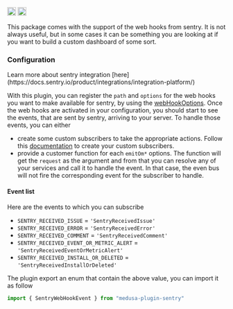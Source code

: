 
<div style={{display: "flex", marginTop: "1rem"}}>
    <a style={{display: "inline"}} href="https://www.npmjs.com/package/medusa-plugin-sentry"><img alt="NPM Version" src="https://img.shields.io/npm/v/medusa-plugin-sentry.svg" height="20"/></a>
    <a style={{display: "inline", marginLeft: "0.5rem"}} href="https://github.com/adrien2p/medusa-plugins/tree/main/packages/medusa-plugin-sentry"><img alt="NPM Version" src="https://img.shields.io/badge/github-%23121011.svg?style=Flat-square&logo=github&logoColor=white" height="20"/></a>
</div>

This package comes with the support of the web hooks from sentry. It is not always useful, but in some
cases it can be something you are looking at if you want to build a custom dashboard of some sort.

### Configuration

<Callout type="info" emoji="ℹ️">
  Learn more about sentry integration [here](https://docs.sentry.io/product/integrations/integration-platform/)
</Callout>

With this plugin, you can register the `path` and `options` for the web hooks you want to make available for sentry,
by using the [webHookOptions](/sentry/configuration). Once the web hooks are activated in your configuration, you should
start to see the events, that are sent by sentry, arriving to your server. To handle those events,
you can either
- create some custom subscribers to take the appropriate actions. Follow this [documentation](https://docs.medusajs.com/advanced/backend/subscribers/overview/)
to create your custom subscribers.
- provide a customer function for each `emitOm*` options. The function will get the `request` as the argument and from that
you can resolve any of your services and call it to handle the event. In that case, the even bus will not fire the corresponding event for the subscriber to handle.

#### Event list

Here are the events to which you can subscribe
- `SENTRY_RECEIVED_ISSUE` = `'SentryReceivedIssue'`
- `SENTRY_RECEIVED_ERROR` = `'SentryReceivedError'`
- `SENTRY_RECEIVED_COMMENT` = `'SentryReceivedComment'`
- `SENTRY_RECEIVED_EVENT_OR_METRIC_ALERT` = `'SentryReceivedEventOrMetricAlert'`
- `SENTRY_RECEIVED_INSTALL_OR_DELETED` = `'SentryReceivedInstallOrDeleted'`

The plugin export an enum that contain the above value, you can import it as follow
```ts
import { SentryWebHookEvent } from "medusa-plugin-sentry"
```